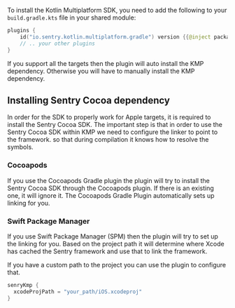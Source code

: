 To install the Kotlin Multiplatform SDK, you need to add the following to your `build.gradle.kts` file in your shared module:

```kotlin {filename:shared/build.gradle.kts}
plugins {
    id("io.sentry.kotlin.multiplatform.gradle") version {{@inject packages.version('sentry.kotlin.gradle.kmp', '0.9.0') }}
    // .. your other plugins
}
```

If you support all the targets then the plugin will auto install the KMP dependency.
Otherwise you will have to manually install the KMP dependency.

## Installing Sentry Cocoa dependency

In order for the SDK to properly work for Apple targets, it is required to install the Sentry Cocoa SDK.
The important step is that in order to use the Sentry Cocoa SDK within KMP we need to configure the linker to point to the framework.
so that during compilation it knows how to resolve the symbols.

### Cocoapods

If you use the Cocoapods Gradle plugin the plugin will try to install the Sentry Cocoa SDK through the Cocoapods plugin. If there is an existing one, it will ignore it. The Cocoapods Gradle Plugin automatically sets up linking for you.

### Swift Package Manager

If you use Swift Package Manager (SPM) then the plugin will try to set up the linking for you.
Based on the project path it will determine where Xcode has cached the Sentry framework and use
that to link the framework.

If you have a custom path to the project you can use the plugin to configure that.

```kotlin {filename:shared/build.gradle.kts}
senryKmp {
  xcodeProjPath = "your_path/iOS.xcodeproj"
}
```
